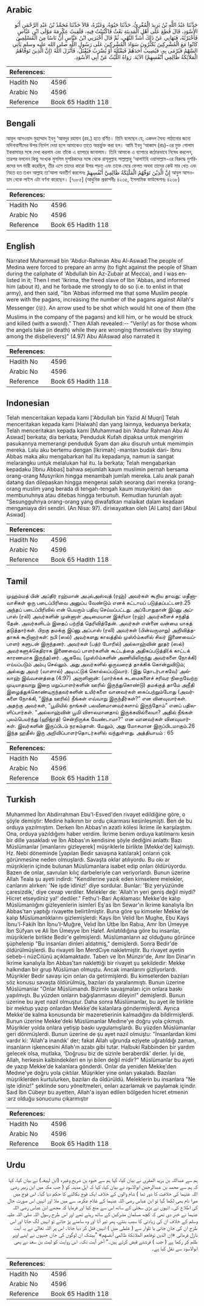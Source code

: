 ## Arabic


<div dir="rtl" lang="ar" style={{fontSize:'larger',backgroundColor:'#f8f9fa',padding:20}}>
حَدَّثَنَا عَبْدُ اللَّهِ بْنُ يَزِيدَ الْمُقْرِئُ، حَدَّثَنَا حَيْوَةُ، وَغَيْرُهُ، قَالاَ حَدَّثَنَا مُحَمَّدُ بْنُ عَبْدِ الرَّحْمَنِ أَبُو الأَسْوَدِ، قَالَ قُطِعَ عَلَى أَهْلِ الْمَدِينَةِ بَعْثٌ فَاكْتُتِبْتُ فِيهِ، فَلَقِيتُ عِكْرِمَةَ مَوْلَى ابْنِ عَبَّاسٍ فَأَخْبَرْتُهُ، فَنَهَانِي عَنْ ذَلِكَ أَشَدَّ النَّهْىِ، ثُمَّ قَالَ أَخْبَرَنِي ابْنُ عَبَّاسٍ أَنَّ نَاسًا مِنَ الْمُسْلِمِينَ كَانُوا مَعَ الْمُشْرِكِينَ يُكَثِّرُونَ سَوَادَ الْمُشْرِكِينَ عَلَى رَسُولِ اللَّهِ صلى الله عليه وسلم يَأْتِي السَّهْمُ فَيُرْمَى بِهِ، فَيُصِيبُ أَحَدَهُمْ فَيَقْتُلُهُ أَوْ يُضْرَبُ فَيُقْتَلُ، فَأَنْزَلَ اللَّهُ ‏(‏إِنَّ الَّذِينَ تَوَفَّاهُمُ الْمَلاَئِكَةُ ظَالِمِي أَنْفُسِهِمْ‏)‏ الآيَةَ‏.‏ رَوَاهُ اللَّيْثُ عَنْ أَبِي الأَسْوَدِ‏.‏
</div>
<div style={{backgroundColor:'#f8f9fa',padding:20, marginBottom: 10}}><table> <thead> <tr> <th>References:</th> <th></th> </tr> </thead> <tbody><tr><td>Hadith No</td><td>4596</td></tr><tr><td>Arabic No</td><td>4596</td></tr><tr><td>Reference</td><td>Book 65 Hadith 118</td></tr></tbody></table></div>

## Bengali


<div dir="ltr" lang="bn" style={{fontSize:'larger',backgroundColor:'#f8f9fa',padding:20}}>
আবুল আসওয়াদ মুহাম্মাদ ইবনু ‘আবদুর রহমান (রহ.) হতে বর্ণিত। তিনি বলেছেন যে, একদল সৈন্য পাঠানোর জন্যে মদিনাবাসীদের উপর নির্দেশ দেয়া হলে আমাকেও তাতে অন্তর্ভুক্ত করা হল। আমি ইবনু ‘আব্বাস (রাঃ)-এর মুক্ত গোলাম ইকরামাহর সঙ্গে দেখা করলাম এবং তাঁকে এ ব্যাপারে জানালাম। তিনি আমাকে এ ব্যাপারে কঠোরভাবে নিষেধ করলেন, তারপর বললেন কিছু সংখ্যক মুসলিম মুশরিকদের সঙ্গে থেকে রাসূলুল্লাহ সাল্লাল্লাহু ‘আলাইহি ওয়াসাল্লাম-এর বিরুদ্ধে মুশরিকদের দল ভারী করেছিল, তীর এসে তাদের কারো উপর পড়ত এবং তাকে মেরে ফেলত অথবা তাদের কেউ মার খেত এবং নিহত হত তখন আল্লাহ তা‘আলা অবতীর্ণ করলেনঃ إِنَّ الَّذِيْنَ تَوَفّٰهُمُ الْمَلٰٓئِكَةُ ظَالِمِيْٓ أَنْفُسِهِمْ আবুল আসওয়াদ থেকে লাইস এটা বর্ণনা করেছেন। [৭০৮৫] (আধুনিক প্রকাশনীঃ ৪২৩৫, ইসলামিক ফাউন্ডেশনঃ ৪২৩৮)
</div>
<div style={{backgroundColor:'#f8f9fa',padding:20, marginBottom: 10}}><table> <thead> <tr> <th>References:</th> <th></th> </tr> </thead> <tbody><tr><td>Hadith No</td><td>4596</td></tr><tr><td>Arabic No</td><td>4596</td></tr><tr><td>Reference</td><td>Book 65 Hadith 118</td></tr></tbody></table></div>

## English


<div dir="ltr" lang="en" style={{fontSize:'larger',backgroundColor:'#f8f9fa',padding:20}}>
Narrated Muhammad bin 'Abdur-Rahman Abu Al-Aswad:The people of Medina were forced to prepare an army (to fight against the people of Sham during the caliphate of 'Abdullah bin Az-Zubair at Mecca), and I was enlisted in it; Then I met 'Ikrima, the freed slave of Ibn 'Abbas, and informed him (about it), and he forbade me strongly to do so (i.e. to enlist in that army), and then said, "Ibn 'Abbas informed me that some Muslim people were with the pagans, increasing the number of the pagans against Allah's Messenger (ﷺ). An arrow used to be shot which would hit one of them (the Muslims in the company of the pagans) and kill him, or he would be struck and killed (with a sword)." Then Allah revealed:-- "Verily! as for those whom the angels take (in death) while they are wronging themselves (by staying among the disbelievers)" (4.97) Abu AlAswad also narrated it
</div>
<div style={{backgroundColor:'#f8f9fa',padding:20, marginBottom: 10}}><table> <thead> <tr> <th>References:</th> <th></th> </tr> </thead> <tbody><tr><td>Hadith No</td><td>4596</td></tr><tr><td>Arabic No</td><td>4596</td></tr><tr><td>Reference</td><td>Book 65 Hadith 118</td></tr></tbody></table></div>

## Indonesian


<div dir="ltr" lang="id" style={{fontSize:'larger',backgroundColor:'#f8f9fa',padding:20}}>
Telah menceritakan kepada kami ['Abdullah bin Yazid Al Muqri] Telah menceritakan kepada kami [Haiwah] dan yang lainnya, keduanya berkata; Telah menceritakan kepada kami [Muhammad bin 'Abdur Rahman Abu Al Aswad] berkata; dia berkata; Penduduk Kufah dipaksa untuk mengirim pasukannya memerangi penduduk Syam dan aku disuruh untuk memimpin mereka. Lalu aku bertemu dengan [Ikrimah] -mantan budak dari- Ibnu Abbas maka aku mengabarkan hal itu kepadanya, namun ia sangat melarangku untuk melalukan hal itu. Ia berkata; Telah mengabarkan kepadaku [Ibnu Abbas] bahwa sejumlah kaum muslimin pernah bersama orang-orang Musyrikin hingga menambah jumlah mereka. Lalu anak panah datang dan dilepaskan hingga mengenai salah seorang dari mereka (orang-orang muslim yang berada di tengah-tengah kaum musyrikin) dan membunuhnya atau ditebas hingga terbunuh. Kemudian turunlah ayat: "Sesungguhnya orang-orang yang diwafatkan malaikat dalam keadaan menganiaya diri sendiri. (An Nisa: 97). diriwayatkan oleh [Al Laits] dari [Abul Aswad]
</div>
<div style={{backgroundColor:'#f8f9fa',padding:20, marginBottom: 10}}><table> <thead> <tr> <th>References:</th> <th></th> </tr> </thead> <tbody><tr><td>Hadith No</td><td>4596</td></tr><tr><td>Arabic No</td><td>4596</td></tr><tr><td>Reference</td><td>Book 65 Hadith 118</td></tr></tbody></table></div>

## Tamil


<div dir="ltr" lang="ta" style={{fontSize:'larger',backgroundColor:'#f8f9fa',padding:20}}>
முஹம்மத் பின் அப்திர் ரஹ்மான் அபுல்அஸ்வத் (ரஹ்) அவர்கள் கூறிய தாவது: மதீனாவாசிகள் ஒரு படைப்பிரிவை அனுப்ப வேண்டும் எனக் கட்டாயப் படுத்தப்பட்டனர்.25 அந்தப் படைப்பிரிவில் என் பெயரும் பதிவு செய்யப்பட்டது. அப்போதுதான் இப்னு அப்பாஸ் (ரலி) அவர்களின் முன்னாள் அடிமையான இக்ரிமா (ரஹ்) அவர்களைச் சந்தித் தேன். அவர்களிடம் இதைப் பற்றித் தெரிவித்தேன். அவர்கள் என்னை வன்மை யாகத் தடுத்தார்கள். பிறகு தமக்கு இப்னு அப்பாஸ் (ரலி) அவர்கள் (பின்வருமாறு) அறிவித்ததாகக் கூறினார்கள்: நபி (ஸல்) அவர்களது காலத்தில் முஸ்óம்களில் சிலர் இணைவைப்பாளர் களுடன் இருந்தனர். அவர்கள் (பத்ர் போரில்) அல்லாஹ்வின் தூதர் (ஸல்) அவர்களுக்கெதிராக இணைவைப் பாளர்களின் கூட்டத்தை அதிகப்படுத்தி(க் காட்டக் காரணமாக இருந்த)னர். ஆகவே, (முஸ்óம்களின் அணியிலிருந்து அவர்களை நோக்கி) எய்யப்படும் அம்பு செல்லும். அது அவர்களில் ஒருவரைத் தாக்கிக் கொன்றுவிடும்; அல்லது அவர் (வாளால்) அடிபட்டுக் கொல்லப்படுவார். (இது தொடர்பாகவே) அல்லாஹ் இவ்வசனத்தை (4:97) அருளினான்: (மார்க்கக் கடமைகளைச் சரிவர நிறைவேற்ற முடியாதவாறு இறை மறுப்பாளர்களின் ஊரில் இருந்துகொண்டு) தமக்குத் தாமே அநீதி இழைத்துக்கொண்டிருந்தவர்களின் உயிர்களை வானவர்கள் கைப்பற்றும்போது (அவர்களை நோக்கி, “இந்த ஊரில்) நீங்கள் எவ்வாறு இருந்தீர்கள்?” என வினவுவார்கள். அதற்கு அவர்கள், “பூமியில் நாங்கள் பலவீனமானவர்களாய் இருந்தோம்” எனப் பதிலளிப்பார்கள். “அல்லாஹ்வின் பூமி விசாலமானதாய் இருக்கவில்லையா? அதில் நீங்கள் புலம்பெயர்ந்து (ஹிஜ்ரத்) சென்றிருக்க வேண்டாமா?” என வானவர்கள் வினவுவார்கள். இவர்களின் இருப்பிடம் நரகம்தான். மேலும், அது மோசமான இருப்பிடமாகும்.26 இந்த ஹதீஸ் இரு அறிவிப்பாளர்தொடர்களில் வந்துள்ளது. அத்தியாயம் : 65
</div>
<div style={{backgroundColor:'#f8f9fa',padding:20, marginBottom: 10}}><table> <thead> <tr> <th>References:</th> <th></th> </tr> </thead> <tbody><tr><td>Hadith No</td><td>4596</td></tr><tr><td>Arabic No</td><td>4596</td></tr><tr><td>Reference</td><td>Book 65 Hadith 118</td></tr></tbody></table></div>

## Turkish


<div dir="ltr" lang="tr" style={{fontSize:'larger',backgroundColor:'#f8f9fa',padding:20}}>
Muhammed İbn Abdirrahman Ebu'l-Esved'den rivayet edildiğine göre, o şöyle demiştir: Medine halkının bir ordu çıkarması kesinleşmişti. Ben de bu orduya yazılmıştım. Derken İbn Abbas'ın azatlı kölesi İkrime ile karşılaştım. Ona, orduya yazıldığımı haber verdim. İkrime benim orduya katılmarnı kesin bir dille yasakladı ve İbn Abbas'ın kendisine şöyle dediğini anlattı: Bazı Müslümanlar [imanlarını gizleyerek] müşriklerle birlikte [Mekke'de] kalmıştı. Hz. Nebi döneminde [yapılan Bedir savaşına katılarak] onların çok görünmesine neden olmuşlardı. Savaşta oklar atılıyordu. Bu okı ar müşriklerin içinde bulunan Müslümanlara isabet edip onları öldürüyordu. Bazen de onlar, savrulan kılıç darbeleriyle can veriyorlardı. Bunun üzerine Allah Teala şu ayeti indirdi: "Kendilerine yazık eden kimselere melekler, canlarını alırken: 'Ne işde idiniz!' diye sordular. Bunlar: 'Biz yeryüzünde çaresizdik,' diye cevap verdiler. Melekler de: 'Allah'ın yeri geniş değil miydi? Hicret etseydiniz ya!' dediler." Fethu'l-Bari Açıklaması: Mekke'de kalıp Müslümanlığını gizleyenlerin isimleri Eş'as İbn Sewar'ın İkrime kanalıyla İbn Abbas'tan yaptığı rivayette belirtilmiştir. Buna göre şu kimseler Mekke'de kalıp Müslümanlıklarını gizlemişlerdi: Kays İbn Velid İbn Mughe, Ebu Kays İbnu'l-Fakih İbn İbnu'I-Muğıre, Velıd İbn Utbe İbn Rabıa, Amr İbn Ümeyye İbn Süfyan ve Ali İbn Ümeyye İbn Halef. Anlatıldığına göre bu insanlar, müşriklerle birlikte Bedir'e gelmişlerdi. Müslümanların az olduğunu görünce şüphelenip "Bu insanları dinleri aldatmış," demişlerdi. Sonra Bedir'de öldürülmüşlerdi. Bu rivayeti İbn MerdCıye nakletmiştir. Bu rivayet ayetin sebeb-i nüzCılünü açıklamaktadır. Taberı ve İbn Münzir'de, Amr İbn Dinar'ın İkrime kanalıyla İbn Abbas'tan naklettiği bir rivayet şu şekildedir: Mekke halkından bir grup Müslüman olmuştu. Ancak imanlarını gizliyorlardı. Müşrikler Bedir savaşı için onları da getirmişlerdi. Bu kimselerden bazıları söz konusu savaşta öldürülmüş, bazıları da yaralanmıştı. Bunun üzerine Müslümanlar "Onlar Müslümandı. Bizimle savaşmaları için onlara baskı yapılmıştı. Bu yüzden onların bağışlanmasını dileyin!" demişlerdi. Bunun üzerine bu ayet nazil olmuştur. Daha sonra Müslümanlar, bu ayet ile birlikte bir mektup yazıp onlardan Mekke'de kalanlara göndermişlerdi. Ayrıca Mekke'de kalma konusunda bir mazeretierinin kalmadığını da bildirmişlerdi. Bunun üzerine Mekke'deki Müslümanlar Medıne'ye doğru yola çıkmıştı. Müşrikler yolda onlara yetişip baskı uygulamışlardı. Bu yüzden Müslümanlar geri dönmüşlerdi. Bunun üzerine de şu ayet nazil olmuştu: "İnsanlardan kimi vardır ki: 'Allah'a inandık' der; fakat Allah uğrunda eziyete uğratıldığı zaman, insanların işkencesini Allah'ın azabı gibi tutar. Halbuki Rabbinden bir yardım gelecek olsa, mutlaka, 'Doğrusu biz de sizinle beraberdik' derler. İyi de, Allah, herkesin kalbindekileri en iyi bilen değil midir?" Müslümanlar bu ayeti de yazıp Mekke'de kalanlara gönderdi. Onlar da yeniden Mekke'den Medıne'ye doğru yola çıktılar. Müşrikler yine onları yakaladı. Bazıları müşriklerden kurtulurken, bazıları da öldürüldü. Meleklerin bu insanlara "Ne işte idiniz!" şeklinde soru yöneltmeleri, onları azarlamak ve paylamak içindir. Saıd İbn Cübeyr bu ayetten, Allah'a isyan edilen bölgeden hicret etmenin :arz olduğu sonucunu çıkarmıştır
</div>
<div style={{backgroundColor:'#f8f9fa',padding:20, marginBottom: 10}}><table> <thead> <tr> <th>References:</th> <th></th> </tr> </thead> <tbody><tr><td>Hadith No</td><td>4596</td></tr><tr><td>Arabic No</td><td>4596</td></tr><tr><td>Reference</td><td>Book 65 Hadith 118</td></tr></tbody></table></div>

## Urdu


<div dir="rtl" lang="ur" style={{fontSize:'larger',backgroundColor:'#f8f9fa',padding:20}}>
ہم سے عبداللہ بن یزید المقری نے بیان کیا، کہا ہم سے حیوہ بن شریح وغیرہ (ابن لہیعہ) نے بیان کیا، کہا کہ ہم سے محمد بن عبدالرحمٰن ابوالاسود نے بیان کیا، کہا کہ اہل مدینہ کو ( جب مکہ میں ابن زبیر رضی اللہ عنہما کی خلافت کا دور تھا ) شام والوں کے خلاف ایک فوج نکالنے کا حکم دیا گیا۔ اس فوج میں میرا نام بھی لکھا گیا تو ابن عباس رضی اللہ عنہما کے غلام عکرمہ سے میں ملا اور انہیں اس صورت حال کی اطلاع کی۔ انہوں نے بڑی سختی کے ساتھ اس سے منع کیا اور فرمایا کہ مجھے ابن عباس رضی اللہ عنہما نے خبر دی تھی کہ کچھ مسلمان مشرکین کے ساتھ رہتے تھے اور اس طرح رسول اللہ صلی اللہ علیہ وسلم کے خلاف ان کی زیادتی کا سبب بنتے، پھر تیر آتا اور وہ سامنے پڑ جاتے تو انہیں لگ جاتا اور اس طرح ان کی جان جاتی یا تلوار سے ( غلطی میں ) انہیں قتل کر دیا جاتا۔ اس پر اللہ تعالیٰ نے یہ آیت نازل فرمائی «إن الذين توفاهم الملائكة ظالمي أنفسهم‏» ”بیشک ان لوگوں کی جان جنہوں نے اپنے اوپر ظلم کر رکھا ہے ( جب ) فرشتے قبض کرتے ہیں۔“ آخر آیت تک۔ اس روایت کو لیث بن سعد نے بھی ابوالاسود سے نقل کیا ہے۔
</div>
<div style={{backgroundColor:'#f8f9fa',padding:20, marginBottom: 10}}><table> <thead> <tr> <th>References:</th> <th></th> </tr> </thead> <tbody><tr><td>Hadith No</td><td>4596</td></tr><tr><td>Arabic No</td><td>4596</td></tr><tr><td>Reference</td><td>Book 65 Hadith 118</td></tr></tbody></table></div>